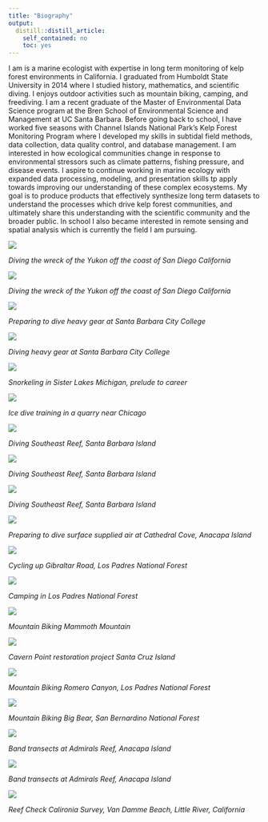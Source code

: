 ```yaml
---
title: "Biography"
output:
  distill::distill_article:
    self_contained: no
    toc: yes
---
```


I am is a marine ecologist with expertise in long term monitoring of kelp forest environments in California. I graduated from Humboldt State University in 2014 where I studied history, mathematics, and scientific diving. I enjoys outdoor activities such as mountain biking, camping, and freediving. I am a recent graduate of the Master of Environmental Data Science program at the Bren School of Environmental Science and Management at UC Santa Barbara. Before going back to school, I have worked five seasons with Channel Islands National Park's Kelp Forest Monitoring Program where I developed my skills in subtidal field methods, data collection, data quality control, and database management. I am interested in how ecological communities change in response to environmental stressors such as climate patterns, fishing pressure, and disease events. I aspire to continue working in marine ecology with expanded data processing, modeling, and presentation skills tp apply towards improving our understanding of these complex ecosystems. My goal is to produce products that effectively synthesize long term datasets to understand the processes which drive kelp forest communities, and ultimately share this understanding with the scientific community and the broader public. In school I also became interested in remote sensing and spatial analysis which is currently the field I am pursuing.

![](www/yukon.png)

_Diving the wreck of the Yukon off the coast of San Diego California_

![](www/yukon_2.jpg)

_Diving the wreck of the Yukon off the coast of San Diego California_

![](www/MDT.jpg)

_Preparing to dive heavy gear at Santa Barbara City College_


![](www/20180514_163218247_iOS.jpg)

_Diving heavy gear at Santa Barbara City College_

![](www/20220529_172920000_iOS.jpg)

_Snorkeling in Sister Lakes Michigan, prelude to career_

![](www/ice_diving.jpg)

_Ice dive training in a quarry near Chicago_

![](www/20180621_082250820_iOS.jpg)

_Diving Southeast Reef, Santa Barbara Island_

![](www/20180621_092000220_iOS.jpg)

_Diving Southeast Reef, Santa Barbara Island_

![](www/20180621_094532950_iOS.jpg)

_Diving Southeast Reef, Santa Barbara Island_

![](www/20190708_211618396_iOS.png)

_Preparing to dive surface supplied air at Cathedral Cove, Anacapa Island_

![](www/20200612_024012576_iOS.jpg)

_Cycling up Gibraltar Road, Los Padres National Forest_

![](www/20200628_125706147_iOS.jpg)

_Camping in Los Padres National Forest_

![](www/20200715_175927285_iOS.jpg)

_Mountain Biking Mammoth Mountain_

![](www/20200814_180931606_iOS.jpg)

_Cavern Point restoration project Santa Cruz Island_

![](www/20210403_224419783_iOS.jpg)

_Mountain Biking Romero Canyon, Los Padres National Forest_

![](www/20210807_194453102_iOS.jpg)

_Mountain Biking Big Bear, San Bernardino National Forest_

![](www/admirals_pencil.jpg)

_Band transects at Admirals Reef, Anacapa Island_

![](www/admirals_reef.jpg)

_Band transects at Admirals Reef, Anacapa Island_

![](www/Van_damme.jpg)

_Reef Check Calironia Survey, Van Damme Beach, Little River, California_